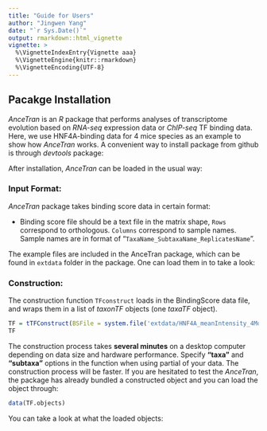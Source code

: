 ```yaml
---
title: "Guide for Users"
author: "Jingwen Yang"
date: "`r Sys.Date()`"
output: rmarkdown::html_vignette
vignette: >
  %\VignetteIndexEntry{Vignette aaa}
  %\VignetteEngine{knitr::rmarkdown}
  %\VignetteEncoding{UTF-8}
---
```


## Pacakge Installation
*AnceTran* is an *R* package that performs analyses of transcriptome evolution based on *RNA-seq* expression data or *ChIP-seq* TF binding data. 
Here, we use HNF4A-binding data for 4 mice species as an example to show how *AnceTran* works. A convenient way to install package from github is through *devtools* package:



After installation, *AnceTran* can be loaded in the usual way:




### Input Format:

*AnceTran* package takes binding score data in certain format:


- Binding score file should be a text file in the matrix shape, `Rows` correspond to orthologous. `Columns` correspond to sample names. Sample names are in format of "`TaxaName_SubtaxaName_ReplicatesName`". 

The example files are included in the AnceTran package, which can be found in `extdata` folder in the package. One can load them in to take a look:

### Construction:

The construction function `TFconstruct` loads in the BindingScore data file, and wraps them in a list of *taxonTF* objects (one *taxaTF* object).

```r
TF = tTFConstruct(BSFile = system.file('extdata/HNF4A_meanIntensity_4Mouse.txt', package = 'AnceTran'), taxa="all", tf="all", verbose=FALSE)
TF
```

The construction process takes **several minutes** on a desktop computer depending on data size and hardware performance. Specify **"taxa"** and **"subtaxa"** options in the function when using partial of your data. The construction process will be faster.
If you are hesitated to test the *AnceTran*, the package has already bundled a constructed object and you can load the object through:

```r
data(TF.objects)
```

You can take a look at what the loaded objects:

